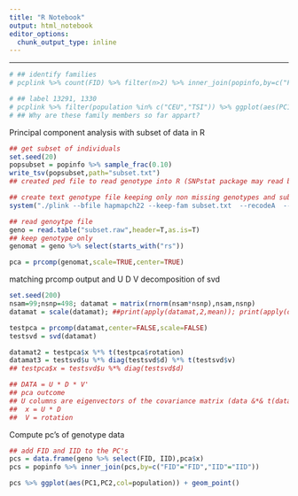 ```yaml
---
title: "R Notebook"
output: html_notebook
editor_options: 
  chunk_output_type: inline
---
```



---------------


```r
# ## identify families
# pcplink %>% count(FID) %>% filter(n>2) %>% inner_join(popinfo,by=c("FID"="FID")) %>% head(10)

# ## label 13291, 1330
# pcplink %>% filter(population %in% c("CEU","TSI")) %>% ggplot(aes(PC1,PC2,col=population)) + geom_point() + geom_label_repel(data=pcplink %>% filter(FID %in% c("13291") ),aes(PC1,PC2,label=IID))
# ## Why are these family members so far appart?

```



Principal component analysis with subset of data in R
```r

## get subset of individuals
set.seed(20)
popsubset = popinfo %>% sample_frac(0.10) 
write_tsv(popsubset,path="subset.txt")
## created ped file to read genotype into R (SNPstat package may read bed files directly)

## create text genotype file keeping only non missing genotypes and subset of individuals from subset.txt
system("./plink --bfile hapmapch22 --keep-fam subset.txt  --recodeA  --geno 0 --maf 0.05 --out subset")

## read genoytpe file
geno = read.table("subset.raw",header=T,as.is=T)
## keep genotype only
genomat = geno %>% select(starts_with("rs"))

pca = prcomp(genomat,scale=TRUE,center=TRUE)

```



matching prcomp output and U D V decomposition of svd
```r

set.seed(200)
nsam=99;nsnp=498; datamat = matrix(rnorm(nsam*nsnp),nsam,nsnp)
datamat = scale(datamat); ##print(apply(datamat,2,mean)); print(apply(datamat,2,sd))

testpca = prcomp(datamat,center=FALSE,scale=FALSE)
testsvd = svd(datamat)

datamat2 = testpca$x %*% t(testpca$rotation)
datamat3 = testsvd$u %*% diag(testsvd$d) %*% t(testsvd$v)
## testpca$x = testsvd$u %*% diag(testsvd$d)

## DATA = U * D * V'
## pca outcome 
## U columns are eigenvectors of the covariance matrix (data &*& t(data))
##  x = U * D
##  V = rotation

```


Compute pc's of genotype data
```r

## add FID and IID to the PC's
pcs = data.frame(geno %>% select(FID, IID),pca$x) 
pcs = popinfo %>% inner_join(pcs,by=c("FID"="FID","IID"="IID"))

pcs %>% ggplot(aes(PC1,PC2,col=population)) + geom_point() 




```